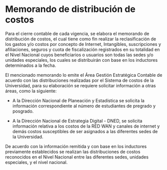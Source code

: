# Memorando de distribución de costos

Para el cierre contable de cada vigencia, se elabora el memorando de distribución de costos, el cual tiene como fin realizar la reclasificación de los gastos y/o costos por concepto de Internet, Intangibles, suscripciones y afiliaciones, seguros y cuota de fiscalización registrados en su totalidad en el Nivel Nacional cuyos beneficiarios o usuarios son todas las sedes y/o unidades especiales, los cuales se distribuirán con base en los inductores determinados a la fecha. 

El mencionado memorando lo emite el Área Gestión Estratégica Contable de acuerdo con las distribuciones realizadas por el Sistema de costos de la Universidad, para su elaboración se requiere solicitar información a otras áreas, como la siguiente:

-   A la Dirección Nacional de Planeación y Estadística se solicita la información correspondiente al número de estudiantes de pregrado y posgrado.

-   A la Dirección Nacional de Estrategia Digital - DNED, se solicita información relativa a los costos de la RED WAN y canales de internet y demás costos susceptibles de ser asignados a las diferentes sedes de la Universidad.

De acuerdo con la información remitida y con base en los inductores previamente establecidos se realizan las distribuciones de costos reconocidos en el Nivel Nacional entre las diferentes sedes, unidades especiales, y el nivel nacional.
